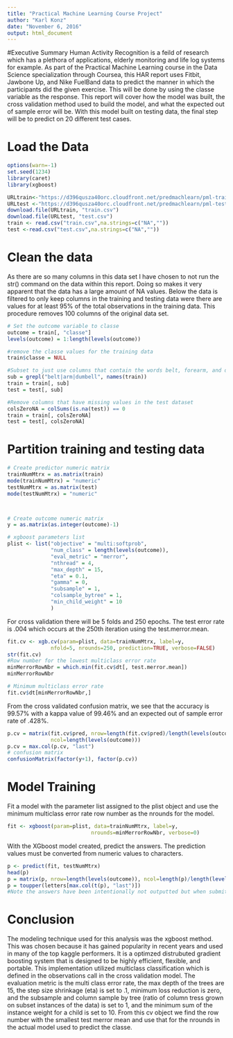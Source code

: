 ```yaml
---
title: "Practical Machine Learning Course Project"
author: "Karl Konz"
date: "November 6, 2016"
output: html_document
---
```


#Executive Summary
Human Activity Recognition is a feild of research which has a plethora of applications, elderly monitoring and life log systems for example. As part of the Practical Machine Learning course in the Data Science specialization through Coursea, this HAR report uses Fitbit, Jawbone Up, and Nike FuelBand data to predict the manner in which the participants did the given exercise. This will be done by using the classe variable as the response. This report will cover how the model was built, the cross validation method used to build the model, and what the expected out of sample error will be. With this model built on testing data, the final step will be to predict on 20 different test cases.


# Load the Data

```r
options(warn=-1)
set.seed(1234)
library(caret)
library(xgboost)

URLtrain<-"https://d396qusza40orc.cloudfront.net/predmachlearn/pml-training.csv"
URLtest <-"https://d396qusza40orc.cloudfront.net/predmachlearn/pml-testing.csv"
download.file(URLtrain, "train.csv")
download.file(URLtest, "test.csv")
train <- read.csv("train.csv",na.strings=c("NA",""))
test <-read.csv("test.csv",na.strings=c("NA",""))


```

# Clean the data

As there are so many columns in this data set I have chosen to not run the str() command on the data within this report. Doing so makes it very apparent that the data has a large amount of NA values. Below the data is filtered to only keep columns in the training and testing data were there are values for at least 95% of the total observations in the training data. This procedure removes 100 columns of the original data set.


```r

# Set the outcome variable to classe
outcome = train[, "classe"]
levels(outcome) = 1:length(levels(outcome))

#remove the classe values for the training data
train$classe = NULL

#Subset to just use columns that contain the words belt, forearm, and dumbell
sub = grepl("belt|arm|dumbell", names(train))
train = train[, sub]
test = test[, sub]

#Remove columns that have missing values in the test dataset
colsZeroNA = colSums(is.na(test)) == 0
train = train[, colsZeroNA]
test = test[, colsZeroNA]
```

# Partition training and testing data 

```r

# Create predictor numeric matrix
trainNumMtrx = as.matrix(train)
mode(trainNumMtrx) = "numeric"
testNumMtrx = as.matrix(test)
mode(testNumMtrx) = "numeric"



# Create outcome numeric matrix
y = as.matrix(as.integer(outcome)-1)

# xgboost parameters list
plist <- list("objective" = "multi:softprob", 
              "num_class" = length(levels(outcome)),  
              "eval_metric" = "merror", 
              "nthread" = 4,
              "max_depth" = 15,   
              "eta" = 0.1,    
              "gamma" = 0,  
              "subsample" = 1,    
              "colsample_bytree" = 1, 
              "min_child_weight" = 10
              )
```

For cross validation there will be 5 folds and 250 epochs. The test error rate is .004 which occurs at the 250th iteration using the test.merror.mean. 
```r


fit.cv <- xgb.cv(param=plist, data=trainNumMtrx, label=y, 
              nfold=5, nrounds=250, prediction=TRUE, verbose=FALSE)
str(fit.cv)
#Row number for the lowest multiclass error rate
minMerrorRowNbr = which.min(fit.cv$dt[, test.merror.mean]) 
minMerrorRowNbr  

# Minimum multiclass error rate
fit.cv$dt[minMerrorRowNbr,]
```

From the cross validated confusion matrix, we see that the accuracy is 99.57% with a kappa value of 99.46% and an expected out of sample error rate of .428%.

```r

p.cv = matrix(fit.cv$pred, nrow=length(fit.cv$pred)/length(levels(outcome)),
              ncol=length(levels(outcome)))
p.cv = max.col(p.cv, "last")
# confusion matrix
confusionMatrix(factor(y+1), factor(p.cv))

```

# Model Training

Fit a model with the parameter list assigned to the plist object and use the minimum multiclass error rate row number as the nrounds for the model.

```r
fit <- xgboost(param=plist, data=trainNumMtrx, label=y, 
                           nrounds=minMerrorRowNbr, verbose=0)
```



With the XGboost model created, predict the answers. The prediction values must be converted from numeric values to characters.
```r
p <- predict(fit, testNumMtrx) 
head(p)
p = matrix(p, nrow=length(levels(outcome)), ncol=length(p)/length(levels(outcome)))
p = toupper(letters[max.col(t(p), "last")])
#Note the answers have been intentionally not outputted but when submitted results in a 20/20 quiz score.
```

# Conclusion

The modeling technique used for this analysis was the xgboost method. This was chosen because it has gained popularity in recent years and used in many of the top kaggle performers. It is a optimzed distrubuted gradient boosting system that is designed to be highly efficient, flexible, and portable. This implementation utilized multiclass classification which is defined in the observations call in the cross validation model. The evaluation metric is the multi class error rate, the max depth of the trees are 15, the step size shrinkage (eta) is set to .1, minimum loss reduction is zero, and the subsample and column sample by tree (ratio of column tress grown on subset instances of the data) is set to 1, and the minimum sum of the instance weight for a child is set to 10. From this cv object we find the row number with the smallest test merror mean and use that for the nrounds in the actual model used to predict the classe.


